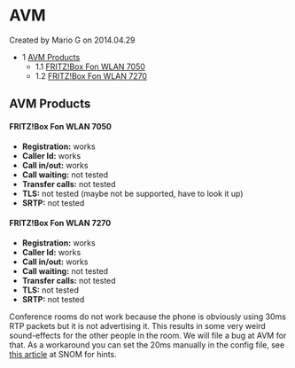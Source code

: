 
# AVM 

 Created by  Mario G on 2014.04.29

* 1 [AVM Products](#avm-products)  
   * 1.1 [FRITZ!Box Fon WLAN 7050](#fritzbox-fon-wlan-7050)  
   * 1.2 [FRITZ!Box Fon WLAN 7270](#fritzbox-fon-wlan-7050)

## AVM Products

#### FRITZ!Box Fon WLAN 7050

* **Registration:** works
* **Caller Id:** works
* **Call in/out:** works
* **Call waiting:** not tested
* **Transfer calls:** not tested
* **TLS:** not tested (maybe not be supported, have to look it up)
* **SRTP:** not tested

#### FRITZ!Box Fon WLAN 7270

* **Registration:** works
* **Caller Id:** works
* **Call in/out:** works
* **Call waiting:** not tested
* **Transfer calls:** not tested
* **TLS:** not tested
* **SRTP:** not tested

Conference rooms do not work because the phone is obviously using 30ms RTP packets but it is not advertising it. This results in some very weird sound-effects for the other people in the room. We will file a bug at AVM for that. As a workaround you can set the 20ms manually in the config file, see [this article](http://wiki.snom.com/FAQ/How%5Fto%5Ffix%5Fmy%5FSnom%5Fphone%27s%5Faudio%5Fproblems%5Fwith%5FFritzbox%3F) at SNOM for hints.


